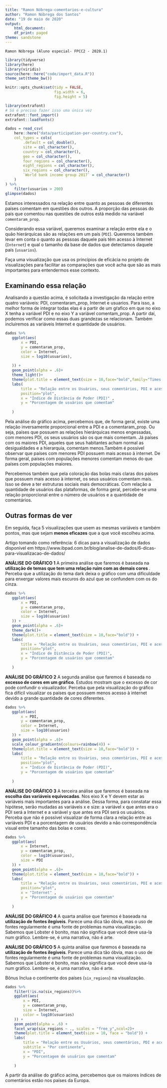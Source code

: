 ```yaml
---
title: "Ramon Nóbrega-comentarios-e-cultura"
author: "Ramon Nóbrega dos Santos"
date: "19 de maio de 2020"
output:
    html_document:
    df_print: paged
theme: sandstone
---
```

    
    Ramon Nóbrega (Aluno especial- FPCC2 - 2020.1)

```r
library(tidyverse)
library(here)
library(viridis)
source(here::here("code/import_data.R"))
theme_set(theme_bw())

knitr::opts_chunk$set(tidy = FALSE,
                      fig.width = 6,
                      fig.height = 5)

library(extrafont)
# Só é preciso fazer isso uma única vez
extrafont::font_import()
extrafont::loadfonts()
```

```r
dados = read_csv(
    here::here("data/participation-per-country.csv"),
    col_types = cols(
        .default = col_double(),
        site = col_character(),
        country = col_character(),
        geo = col_character(),
        four_regions = col_character(),
        eight_regions = col_character(),
        six_regions = col_character(),
        `World bank income group 2017` = col_character()
    )
) %>%
    filter(usuarios > 200)
glimpse(dados)
 ``` 

Estamos interessados na relação entre quanto as pessoas de diferentes países comentam em questões dos outros. A proporção das pessoas do país que comentou nas questões de outros está medido na variável `comentaram_prop`.

Considerando essa variável, queremos examinar a relação entre ela e o quão hierárquicas são as relações em um país (`PDI`). Queremos também levar em conta o quanto as pessoas daquele país têm acesso à Internet (`Internet`) e qual o tamanho da base de dados que detectamos daquele país (`usuarios`).

Faça uma visualização que usa os princípios de eficácia no projeto de visualizações para facilitar as comparações que você acha que são as mais importantes para entendermos esse contexto.

## Examinando essa relação
Analisando a questão acima, é solicitada a investigação da relação entre quatro variáveis: PDI, comentaram_prop, Internet e usuarios.
Para isso, a melhor forma de integrar todas elas é a partir de um gŕafico em que no eixo X tenha a variável PDI e no eixo Y a variável comentam_prop. A partir daí, podemos verificar como essas duas grandezas se relacionam. Também incluiremos as variáveis Internet e quantidade de usuários.

 ```r
dados %>%
    ggplot(aes(
        x = PDI,
        y = comentaram_prop,
        color = Internet,
        size = log10(usuarios),
        
    )) +
    geom_point(alpha = .6)+
    theme_light()+
    theme(plot.title = element_text(size = 10,face="bold",family="Times new Roman")) +
    labs(
        title = "Relação entre os Usuários, seus comentários, PDI e acesso à Internet",
        position="plot",
        x = "Índice de Distância de Poder (PDI)" ,
        y = "Porcentagem de usuários que comentam"
       
    )
 
```

Pela análise do gráfico acima, percebemos que, de forma geral, existe uma relação inversamente proporcional entre a PDI e a comentaram_prop.
Ou seja, países que possuem as relações hierárquicas menos engessadas,
com menores PDI, os seus usuários são os que mais comentam. Já países com os maiores PDI, aqueles que seus habitantes acham normal as desigualdades e a hierarquia, comentam menos.Também é possível observar que países com menores PDI possuem mais acesso à internet. De forma geral, países com populações menores comentam menos do que países com populações maiores.

Percebemos também que pela coloração das bolas mais claras dos países que possuem mais acesso à internet, os seus usuários comentam mais. Isso se deve a ter estruturas sociais mais democráticas. Com relação a quantidade de usuários das
plataformas, de forma geral, percebe-se uma relação proporcional entre o número de usuários e a quantidade de comentários.


## Outras formas de ver

Em seguida, faça 5 visualizações que usem as mesmas variáveis e também pontos, mas que sejam **menos eficazes** que a que você escolheu acima.

Artigo tomando como referência:
6 dicas para a visualização de dados disponível em
https://www.ibpad.com.br/blog/analise-de-dados/6-dicas-para-visualizacao-de-dados/


**ANÁLISE DO GRÁFICO 1**
A primeira análise que faremos é baseada na **utilização de temas que tem uma relação ruim com as demais cores **. Perceba que a utilização do tema dark deixa o gráfico com uma dificuldade para enxergar valores mais escuros do azul que se confundem com os do cinza.

 ```r
dados %>%
    ggplot(aes(
        x = PDI,
        y = comentaram_prop,
        color = Internet,
        size = log10(usuarios)
    )) +
    geom_point(alpha = .6)+
    theme_dark()+ 
    theme(plot.title = element_text(size = 10,face="bold")) +
    labs(
        title = "Relação entre os Usuários, seus comentários, PDI e acesso à Internet",
        position="plot",
        x = "Índice de Distância de Poder (PDI)",
        y = "Porcentagem de usuários que comentam"
       
    )
 ```

**ANÁLISE DO GRÁFICO 2**
A segunda análise que faremos é baseada no **excesso de cores em um gráfico**. Estudos mostram que o excesso de cor pode confundir o visualizador. Perceba
que pela visualização do gráfico fica difícil visualizar os países que possuem
menos acesso à internet devido a grande quantidade de cores diferentes.

 ```r
dados %>%
    ggplot(aes(
        x = PDI,
        y = comentaram_prop,
        color = Internet,
        size = log10(usuarios)
    )) +
    geom_point(alpha = .6)+
    scale_colour_gradientn(colours=rainbow(4)) +
    theme(plot.title = element_text(size = 10,face="bold")) +
    labs(
        title = "Relação entre os Usuários, seus comentários, PDI e acesso à Internet",
        position="plot",
        x = "Índice de Distância de Poder (PDI)",
        y = "Porcentagem de usuários que comentam"
       
    )
 ```

**ANÁLISE DO GRÁFICO 3**
A terceira análise que faremos é baseada na **escolha das variáveis equivocadas**.
Nos eixo X e Y devem estar as variáveis mais importantes para a análise. Dessa forma, para constatar essa hipótese, serão mudadas as variáveis x e size: a variável x que antes era o PDI será a Internet e a variável y que antes era PDI será os usuários. Perceba que não é possível visualizar de forma clara a relação entre as variáveis PDI e a porcentagem de usuários devido a não correspondência visual entre tamanho das bolas e cores.

 ```r
dados %>%
    ggplot(aes(
        x = Internet,
        y = comentaram_prop,
        color = log10(usuarios),
        size = PDI
    )) +
    geom_point(alpha = .6)+
    theme(plot.title = element_text(size = 10,face="bold")) +
    labs(
        title = "Relação entre os Usuários, seus comentários, PDI e acesso à Internet",
        position="plot",
        x = "Internet" ,
        y = "Porcentagem de usuários que comentam"
       
    )
```

**ANÁLISE DO GRÁFICO 4**
A quarta análise que faremos é baseada na **utilização de fontes ilegíveis**. Parece uma dica tão óbvia, mas o uso de fontes regularmente é uma fonte de problemas numa visualização. Sabemos que Lobster é bonito, mas não significa que você deve usa-la num gráfico. Lembre-se, é uma narrativa, não é arte. 



**ANÁLISE DO GRÁFICO 5**
A quinta análise que faremos é baseada na **utilização de fontes ilegíveis**. Parece uma dica tão óbvia, mas o uso de fontes regularmente é uma fonte de problemas numa visualização. Sabemos que Lobster é bonito, mas não significa que você deve usa-la num gráfico. Lembre-se, é uma narrativa, não é arte. 




Bônus
Inclua o continente dos países (`six_regions`) na visualização.

```r
dados %>%
    filter(!is.na(six_regions))%>%
    ggplot(aes(
        x = PDI,
        y = comentaram_prop,
        size = Internet,
        color = log10(usuarios)
    )) +
    geom_point(alpha = .6) +
    facet_wrap(six_regions ~ ., scales = "free_y",ncol=2)+
    theme(plot.title = element_text(size = 10, face = "bold")) +
    labs(
        title = "Relação entre os Usuários, seus comentários, PDI e acesso à Internet",
        subtitle = "Por continente",
        x = "PDI",
        y = "Porcentagem de usuários que comentam"
        
    )
```


A partir da análise do gráfico acima, percebemos que os maiores índices
de comentários estão nos países da Europa.

 
